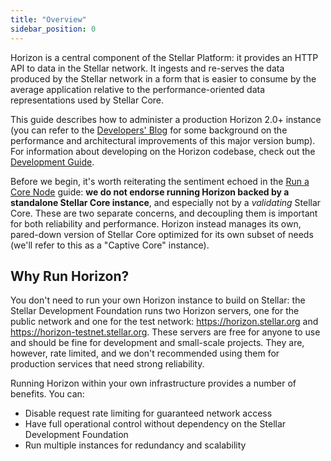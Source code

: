 ```yaml
---
title: "Overview"
sidebar_position: 0
---
```


Horizon is a central component of the Stellar Platform: it provides an HTTP API to data in the Stellar network. It ingests and re-serves the data produced by the Stellar network in a form that is easier to consume by the average application relative to the performance-oriented data representations used by Stellar Core.

This guide describes how to administer a production Horizon 2.0+ instance (you can refer to the [Developers' Blog](https://www.stellar.org/developers-blog/a-new-sun-on-the-horizon) for some background on the performance and architectural improvements of this major version bump). For information about developing on the Horizon codebase, check out the [Development Guide](https://github.com/stellar/go/blob/master/services/horizon/internal/docs/developing.md).

Before we begin, it's worth reiterating the sentiment echoed in the [Run a Core Node](../run-core-node) guide: **we do not endorse running Horizon backed by a standalone Stellar Core instance**, and especially not by a _validating_ Stellar Core. These are two separate concerns, and decoupling them is important for both reliability and performance. Horizon instead manages its own, pared-down version of Stellar Core optimized for its own subset of needs (we'll refer to this as a "Captive Core" instance).

## Why Run Horizon?

You don't need to run your own Horizon instance to build on Stellar: the Stellar Development Foundation runs two Horizon servers, one for the public network and one for the test network: https://horizon.stellar.org and https://horizon-testnet.stellar.org. These servers are free for anyone to use and should be fine for development and small-scale projects. They are, however, rate limited, and we don't recommended using them for production services that need strong reliability.

Running Horizon within your own infrastructure provides a number of benefits. You can:

- Disable request rate limiting for guaranteed network access
- Have full operational control without dependency on the Stellar Development Foundation
- Run multiple instances for redundancy and scalability
